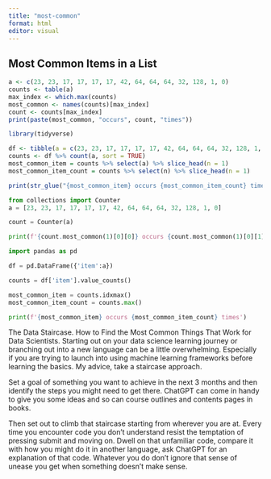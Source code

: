 ```yaml
---
title: "most-common"
format: html
editor: visual
---
```


## Most Common Items in a List


```r
a <- c(23, 23, 17, 17, 17, 17, 42, 64, 64, 64, 32, 128, 1, 0)
counts <- table(a)
max_index <- which.max(counts)
most_common <- names(counts)[max_index]
count <- counts[max_index]
print(paste(most_common, "occurs", count, "times"))

```

```r
library(tidyverse)

df <- tibble(a = c(23, 23, 17, 17, 17, 17, 42, 64, 64, 64, 32, 128, 1, 0))
counts <- df %>% count(a, sort = TRUE)
most_common_item = counts %>% select(a) %>% slice_head(n = 1)
most_common_item_count = counts %>% select(n) %>% slice_head(n = 1)

print(str_glue("{most_common_item} occurs {most_common_item_count} times"))

```

```python
from collections import Counter
a = [23, 23, 17, 17, 17, 17, 42, 64, 64, 64, 32, 128, 1, 0]

count = Counter(a)

print(f'{count.most_common(1)[0][0]} occurs {count.most_common(1)[0][1]} times')

```
```python
import pandas as pd

df = pd.DataFrame({'item':a})

counts = df['item'].value_counts()

most_common_item = counts.idxmax()
most_common_item_count = counts.max()

print(f'{most_common_item} occurs {most_common_item_count} times')
```
The Data Staircase. How to Find the Most Common Things That Work for Data Scientists.  Starting out on your data science learning journey or branching out into a new language can be a little overwhelming.  Especially if you are trying to launch into using machine learning frameworks before learning the basics.  My advice, take a staircase approach.  



Set a goal of something you want to achieve in the next 3 months and then identify the steps you might need to get there.  ChatGPT can come in handy to give you some ideas and so can course outlines and contents pages in books.



Then set out to climb that staircase starting from wherever you are at.  Every time you encounter code you don't understand resist the temptation of pressing submit and moving on.  Dwell on that unfamiliar code, compare it with how you might do it in another language, ask ChatGPT for an explanation of that code.  Whatever you do don't ignore that sense of unease you get when something doesn't make sense.
